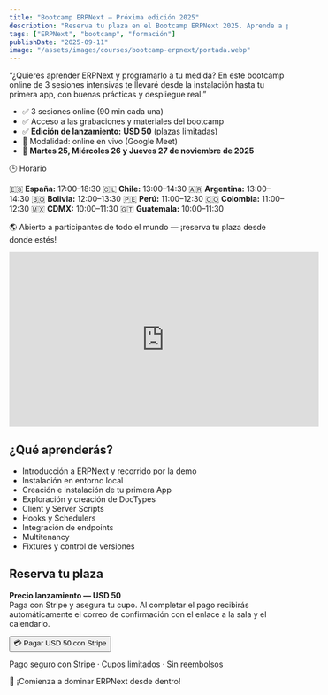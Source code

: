 ```yaml
---
title: "Bootcamp ERPNext – Próxima edición 2025"
description: "Reserva tu plaza en el Bootcamp ERPNext 2025. Aprende a programar y extender ERPNext en 3 sesiones intensivas, orientado a programadores y empresarios técnicos."
tags: ["ERPNext", "bootcamp", "formación"]
publishDate: "2025-09-11"
image: "/assets/images/courses/bootcamp-erpnext/portada.webp"
---
```


<section class="py-5 bg-white">

<p class="text-lg mb-8 text-center">
  “¿Quieres aprender ERPNext y programarlo a tu medida? En este bootcamp online
  de 3 sesiones intensivas te llevaré desde la instalación hasta tu primera app,
  con buenas prácticas y despliegue real.”
</p>

<div class="bg-gray-50 p-6 rounded-md border border-gray-200 mb-10">
  <ul class="space-y-2 text-gray-700 leading-relaxed">
    <li>✅ 3 sesiones online (90 min cada una)</li>
    <li>✅ Acceso a las grabaciones y materiales del bootcamp</li>
    <li>✅ <strong>Edición de lanzamiento:</strong> <strong>USD 50</strong> (plazas limitadas)</li>
    <li>📍 Modalidad: online en vivo (Google Meet)</li>
    <li>📅 <strong>Martes 25, Miércoles 26 y Jueves 27 de noviembre de 2025</strong></li>
  </ul>

<div class="mt-5 text-gray-700 text-center">
  <p class="font-semibold text-base mb-2">🕒 Horario</p>
  <div class="flex flex-wrap justify-center gap-x-4 gap-y-1 text-sm sm:text-base mb-2">
    <span>🇪🇸 <strong>España:</strong> 17:00–18:30</span>
    <span>🇨🇱 <strong>Chile:</strong> 13:00–14:30</span>
    <span>🇦🇷 <strong>Argentina:</strong> 13:00–14:30</span>
    <span>🇧🇴 <strong>Bolivia:</strong> 12:00–13:30</span>
    <span>🇵🇪 <strong>Perú:</strong> 11:00–12:30</span>
    <span>🇨🇴 <strong>Colombia:</strong> 11:00–12:30</span>
    <span>🇲🇽 <strong>CDMX:</strong> 10:00–11:30</span>
    <span>🇬🇹 <strong>Guatemala:</strong> 10:00–11:30</span>
  </div>

  <p class="text-gray-600 text-sm italic">
    🌎 Abierto a participantes de todo el mundo — ¡reserva tu plaza desde donde estés!
  </p>
</div>
</div>

<div class="mb-8 max-w-3xl mx-auto">
  <div class="aspect-w-16 aspect-h-9">
    <iframe
      width="560"
      height="315"
      src="https://www.youtube.com/embed/2Kijvd9p6oo?si=a4CvfJ_sLUwO1OHU"
      title="Video Bootcamp ERPNext"
      frameborder="0"
      allow="accelerometer; autoplay; clipboard-write; encrypted-media; gyroscope; picture-in-picture; web-share"
      referrerpolicy="strict-origin-when-cross-origin"
      allowfullscreen
    ></iframe>
  </div>
</div>

<h2 class="text-2xl font-semibold mb-4">¿Qué aprenderás?</h2>
<ul class="list-disc pl-6 mb-10 text-gray-700">
  <li>Introducción a ERPNext y recorrido por la demo</li>
  <li>Instalación en entorno local</li>
  <li>Creación e instalación de tu primera App</li>
  <li>Exploración y creación de DocTypes</li>
  <li>Client y Server Scripts</li>
  <li>Hooks y Schedulers</li>
  <li>Integración de endpoints</li>
  <li>Multitenancy</li>
  <li>Fixtures y control de versiones</li>
</ul>

<h2 class="text-2xl font-semibold mb-4 text-center">Reserva tu plaza</h2>
<p class="text-gray-600 mb-6 text-center">
  <strong>Precio lanzamiento — USD 50</strong>
  <br />
  Paga con Stripe y asegura tu cupo. Al completar el pago recibirás
  automáticamente el correo de confirmación con el enlace a la sala y el
  calendario.
</p>

<form
  action="/api/create-checkout-session-bootcamp"
  method="POST"
  class="text-center mb-10"
>
  <button
    type="submit"
    class="bg-black text-white text-base font-semibold px-6 py-3 rounded hover:bg-neutral-800 transition"
  >
    💳 Pagar USD 50 con Stripe
  </button>
  <p class="mt-3 text-sm text-gray-500">
    Pago seguro con Stripe · Cupos limitados · Sin reembolsos
  </p>
</form>

<p class="text-center text-lg font-semibold mt-10 text-green-700">
  🚀 ¡Comienza a dominar ERPNext desde dentro!
</p>

</section>
